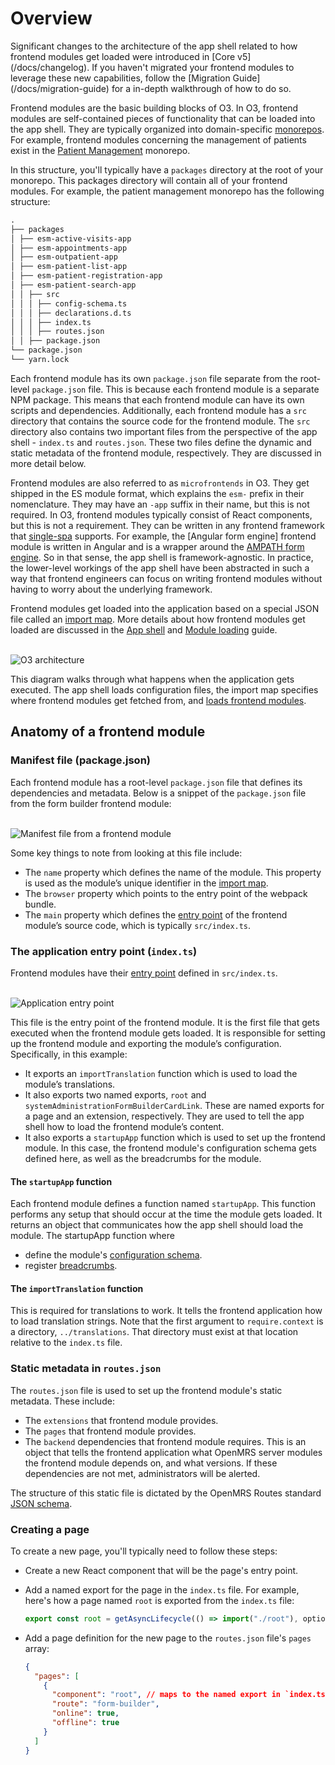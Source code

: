 
# Overview

<Callout emoji="ℹ️" type="info">
  Significant changes to the architecture of the app shell related to how
  frontend modules get loaded were introduced in [Core v5](/docs/changelog). If
  you haven't migrated your frontend modules to leverage these new capabilities,
  follow the [Migration Guide](/docs/migration-guide) for a in-depth walkthrough
  of how to do so.
</Callout>

Frontend modules are the basic building blocks of O3. In O3, frontend modules are self-contained pieces of functionality that can be loaded into the app shell. They are typically organized into domain-specific [monorepos](https://monorepo.tools/#what-is-a-monorepo). For example, frontend modules concerning the management of patients exist in the [Patient Management](https://github.com/openmrs/openmrs-esm-patient-management) monorepo.

In this structure, you'll typically have a `packages` directory at the root of your monorepo. This packages directory will contain all of your frontend modules. For example, the patient management monorepo has the following structure:

```markdown
.
├── packages
│ ├── esm-active-visits-app
│ ├── esm-appointments-app
│ ├── esm-outpatient-app
│ ├── esm-patient-list-app
│ ├── esm-patient-registration-app
│ ├── esm-patient-search-app
│ │ ├── src
│ │ │ ├── config-schema.ts
│ │ │ ├── declarations.d.ts
│ │ │ ├── index.ts
│ │ │ ├── routes.json
│ │ ├── package.json
└── package.json
└── yarn.lock
```

Each frontend module has its own `package.json` file separate from the root-level `package.json` file. This is because each frontend module is a separate NPM package. This means that each frontend module can have its own scripts and dependencies. Additionally, each frontend module has a `src` directory that contains the source code for the frontend module. The `src` directory also contains two important files from the perspective of the app shell - `index.ts` and `routes.json`. These two files define the dynamic and static metadata of the frontend module, respectively. They are discussed in more detail below.

Frontend modules are also referred to as `microfrontends` in O3. They get shipped in the ES module format, which explains the `esm-` prefix in their nomenclature. They may have an `-app` suffix in their name, but this is not required. In O3, frontend modules typically consist of React components, but this is not a requirement. They can be written in any frontend framework that [single-spa](https://single-spa.js.org/) supports. For example, the [Angular form engine] frontend module is written in Angular and is a wrapper around the [AMPATH form engine](https://ampath-forms.vercel.app/). So in that sense, the app shell is framework-agnostic. In practice, the lower-level workings of the app shell have been abstracted in such a way that frontend engineers can focus on writing frontend modules without having to worry about the underlying framework.

Frontend modules get loaded into the application based on a special JSON file called an [import map](http://localhost:3001/docs/core-concepts#import-map). More details about how frontend modules get loaded are discussed in the [App shell](/docs/app-shell) and [Module loading](/docs/frontend-modules/loading-modules) guide.

<br />
<Image src="/o3-execution.png" alt="O3 architecture" width={500} height={500} />

This diagram walks through what happens when the application gets executed. The app shell loads configuration files, the import map specifies where frontend modules get fetched from, and [loads frontend modules](/docs/frontend-modules/module-loading).

## Anatomy of a frontend module

### Manifest file (package.json)

Each frontend module has a root-level `package.json` file that defines its dependencies and metadata. Below is a snippet of the `package.json` file from the form builder frontend module:

<br />
<Image
  src="/manifest-file.svg"
  alt="Manifest file from a frontend module"
  width={750}
  height={500}
/>

Some key things to note from looking at this file include:

- The `name` property which defines the name of the module. This property is used as the module’s unique identifier in the [import map](/docs/core-concepts#import-map).
- The `browser` property which points to the entry point of the webpack bundle.
- The `main` property which defines the [entry point](#the-application-entry-point-indexts) of the frontend module’s source code, which is typically `src/index.ts`.

### The application entry point (`index.ts`)

Frontend modules have their [entry point](https://webpack.js.org/concepts/entry-points/) defined in `src/index.ts`.

<br />
<Image
  src="/entrypoint.svg"
  alt="Application entry point"
  width={750}
  height={500}
/>

This file is the entry point of the frontend module. It is the first file that gets executed when the frontend module gets loaded. It is responsible for setting up the frontend module and exporting the module’s configuration. Specifically, in this example:

- It exports an `importTranslation` function which is used to load the module’s translations.
- It also exports two named exports, `root` and `systemAdministrationFormBuilderCardLink`. These are named exports for a page and an extension, respectively. They are used to tell the app shell how to load the frontend module’s content.
- It also exports a `startupApp` function which is used to set up the frontend module. In this case, the frontend module's configuration schema gets defined here, as well as the breadcrumbs for the module.

#### The `startupApp` function

Each frontend module defines a function named `startupApp`. This function performs any setup that should occur at the time the module gets loaded. It returns an object that communicates how the app shell should load the module. The startupApp function where

- define the module's [configuration schema](config.md).
- register [breadcrumbs](breadcrumbs.md).

#### The `importTranslation` function

This is required for translations to work. It tells the frontend application
how to load translation strings. Note that the first argument to
`require.context` is a directory, `../translations`.
That directory must exist at that location relative to the `index.ts` file.

### Static metadata in `routes.json`

The `routes.json` file is used to set up the frontend module's static metadata. These include:

- The `extensions` that frontend module provides.
- The `pages` that frontend module provides.
- The `backend` dependencies that frontend module requires. This is an object that tells the frontend application what OpenMRS server modules the frontend module depends on, and what versions. If these dependencies are not met, administrators will be alerted.

The structure of this static file is dictated by the OpenMRS Routes standard [JSON schema](https://json.openmrs.org/routes.schema.json).

### Creating a page

To create a new page, you'll typically need to follow these steps:

- Create a new React component that will be the page's entry point.
- Add a named export for the page in the `index.ts` file. For example, here's how a page named `root` is exported from the `index.ts` file:

  ```typescript
  export const root = getAsyncLifecycle(() => import("./root"), options);
  ```

- Add a page definition for the new page to the `routes.json` file's `pages` array:

  ```json
  {
    "pages": [
      {
        "component": "root", // maps to the named export in `index.ts`
        "route": "form-builder",
        "online": true,
        "offline": true
      }
    ]
  }
  ```

